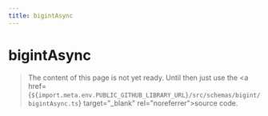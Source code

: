 ```yaml
---
title: bigintAsync
---
```


# bigintAsync

> The content of this page is not yet ready. Until then just use the <a href={`${import.meta.env.PUBLIC_GITHUB_LIBRARY_URL}/src/schemas/bigint/bigintAsync.ts`} target="\_blank" rel="noreferrer">source code</a>.
